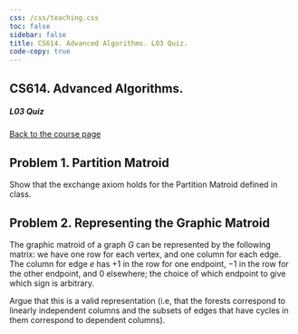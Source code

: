 ```yaml
---
css: /css/teaching.css
toc: false
sidebar: false
title: CS614. Advanced Algorithms. L03 Quiz.
code-copy: true
---
```


:::{.column-body-outset}

## CS614. Advanced Algorithms. 

##### L03 Quiz

[Back to the course page](../index.qmd)



:::{.callout-note icon="false"}

# Problem 1. Partition Matroid

Show that the exchange axiom holds for the Partition Matroid defined in class.

:::


:::{.callout-note icon="false"}

# Problem 2. Representing the Graphic Matroid

The graphic matroid of a graph $G$ can be represented by the following matrix: we have one row for each vertex, and one column for each edge. The column for edge $e$ has $+1$ in the row for one endpoint, $-1$ in the row for the other endpoint, and $0$ elsewhere; the choice of which endpoint to give which sign is arbitrary. 

Argue that this is a valid representation (i.e, that the forests correspond to linearly independent columns and the subsets of edges that have cycles in them correspond to dependent columns).

:::


:::